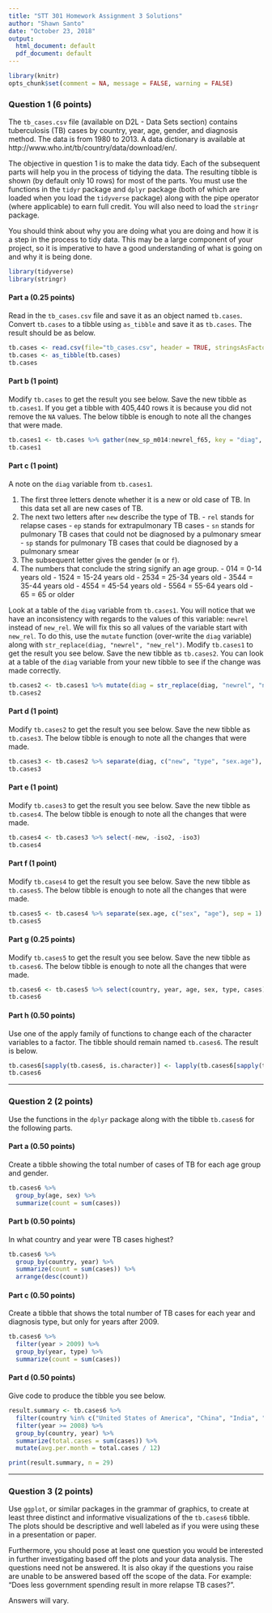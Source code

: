 ```yaml
---
title: "STT 301 Homework Assignment 3 Solutions"
author: "Shawn Santo"
date: "October 23, 2018"
output:
  html_document: default
  pdf_document: default
---
```


```r
library(knitr)
opts_chunk$set(comment = NA, message = FALSE, warning = FALSE)
```

### Question 1 (6 points)

The `tb_cases.csv` file (available on D2L - Data Sets section) contains tuberculosis (TB) cases by country, year, age, gender, and diagnosis method. The data is from 1980 to 2013. A data dictionary is available at http://www.who.int/tb/country/data/download/en/.

The objective in question 1 is to make the data tidy. Each of the subsequent parts will help you in the process of tidying the data. The resulting tibble is shown (by default only 10 rows) for most of the parts. You must use the functions in the `tidyr` package and `dplyr` package (both of which are loaded when you load the `tidyverse` package) along with the pipe operator (where applicable) to earn full credit. You will also need to load the
`stringr` package.

You should think about why you are doing what you are doing and how it is a step in the process to tidy data. This may be a large component of your project, so it is imperative to have a good understanding of what is going on and why it is being done.

```r
library(tidyverse)
library(stringr)
```

#### Part a (0.25 points)

Read in the `tb_cases.csv` file and save it as an object named `tb.cases`. Convert `tb.cases` to a tibble using `as_tibble` and save it as `tb.cases`. The result should be as below.

```r
tb.cases <- read.csv(file="tb_cases.csv", header = TRUE, stringsAsFactors = FALSE, na.strings = " ")
tb.cases <- as_tibble(tb.cases)
tb.cases
```

#### Part b (1 point)

Modify `tb.cases` to get the result you see below. Save the new tibble as `tb.cases1`. If you get a tibble with 405,440 rows it is because you did not remove the `NA` values. The below tibble is enough to note all the changes that were made.

```r
tb.cases1 <- tb.cases %>% gather(new_sp_m014:newrel_f65, key = "diag", value = "cases", na.rm = TRUE)
tb.cases1
```

#### Part c (1 point)

A note on the `diag` variable from `tb.cases1`.

  1. The first three letters denote whether it is a new or old case of TB. In this data set all are new cases of TB.
  2. The next two letters after `new` describe the type of TB.
    - `rel` stands for relapse cases
    - `ep` stands for extrapulmonary TB cases
    - `sn` stands for pulmonary TB cases that could not be diagnosed by a pulmonary smear
    - `sp` stands for pulmonary TB cases that could be diagnosed by a pulmonary smear
  3. The subsequent letter gives the gender (`m` or `f`).
  4. The numbers that conclude the string signify an age group.
    - 014 = 0-14 years old
    - 1524 = 15-24 years old
    - 2534 = 25-34 years old
    - 3544 = 35-44 years old
    - 4554 = 45-54 years old
    - 5564 = 55-64 years old
    - 65 = 65 or older
  
Look at a table of the `diag` variable from `tb.cases1`. You will notice that we have an inconsistency with regards to the values of this variable: `newrel` instead of `new_rel`. We will fix this so all values of the variable start with `new_rel`. To do this, use the `mutate` function (over-write the `diag` variable) along with `str_replace(diag, "newrel", "new_rel")`. Modify `tb.cases1` to get the result you see below. Save the new tibble as `tb.cases2`. You can look at a table of the `diag` variable from your new tibble to see if the change was made correctly.

```r
tb.cases2 <- tb.cases1 %>% mutate(diag = str_replace(diag, "newrel", "new_rel"))
tb.cases2
```

#### Part d (1 point)

Modify `tb.cases2` to get the result you see below. Save the new tibble as `tb.cases3`. The below tibble is enough to note all the changes that were made.

```r
tb.cases3 <- tb.cases2 %>% separate(diag, c("new", "type", "sex.age"), sep = "_")
tb.cases3
```

#### Part e (1 point)

Modify `tb.cases3` to get the result you see below. Save the new tibble as `tb.cases4`. The below tibble is enough to note all the changes that were made.

```r
tb.cases4 <- tb.cases3 %>% select(-new, -iso2, -iso3)
tb.cases4
```

#### Part f (1 point)

Modify `tb.cases4` to get the result you see below. Save the new tibble as `tb.cases5`. The below tibble is enough to note all the changes that were made.

```r
tb.cases5 <- tb.cases4 %>% separate(sex.age, c("sex", "age"), sep = 1)
tb.cases5
```

#### Part g (0.25 points)

Modify `tb.cases5` to get the result you see below. Save the new tibble as `tb.cases6`. The below tibble is enough to note all the changes that were made.

```r
tb.cases6 <- tb.cases5 %>% select(country, year, age, sex, type, cases)
tb.cases6
```

#### Part h (0.50 points)

Use one of the apply family of functions to change each of the character variables to a factor. The tibble should remain named `tb.cases6`. The result is below. 

```r
tb.cases6[sapply(tb.cases6, is.character)] <- lapply(tb.cases6[sapply(tb.cases6, is.character)],as.factor)
tb.cases6
```

***********************

### Question 2 (2 points)

Use the functions in the `dplyr` package along with the tibble `tb.cases6` for the following parts.

#### Part a (0.50 points)

Create a tibble showing the total number of cases of TB for each age group and gender.

```r
tb.cases6 %>% 
  group_by(age, sex) %>% 
  summarize(count = sum(cases))
```

#### Part b (0.50 points)

In what country and year were TB cases highest? 

```r
tb.cases6 %>% 
  group_by(country, year) %>% 
  summarize(count = sum(cases)) %>% 
  arrange(desc(count))
```

#### Part c (0.50 points)

Create a tibble that shows the total number of TB cases for each year and diagnosis type, but only for years after 2009.

```r
tb.cases6 %>% 
  filter(year > 2009) %>% 
  group_by(year, type) %>% 
  summarize(count = sum(cases))
```

#### Part d (0.50 points)

Give code to produce the tibble you see below.

```r
result.summary <- tb.cases6 %>% 
  filter(country %in% c("United States of America", "China", "India", "Brazil", "Indonesia")) %>% 
  filter(year >= 2008) %>% 
  group_by(country, year) %>% 
  summarize(total.cases = sum(cases)) %>% 
  mutate(avg.per.month = total.cases / 12)

print(result.summary, n = 29)
```

***********************

### Question 3 (2 points)

Use `ggplot`, or similar packages in the grammar of graphics, to create at least three distinct and informative visualizations of the `tb.cases6` tibble. The plots should be descriptive and well labeled as if you were using these in a presentation or paper. 

Furthermore, you should pose at least one question you would be interested in further investigating based off the plots and your data analysis. The questions need not be answered. It is also okay if the questions you raise are unable to be answered based off the scope of the data. For example: "Does less government spending result in more relapse TB cases?".

Answers will vary.

